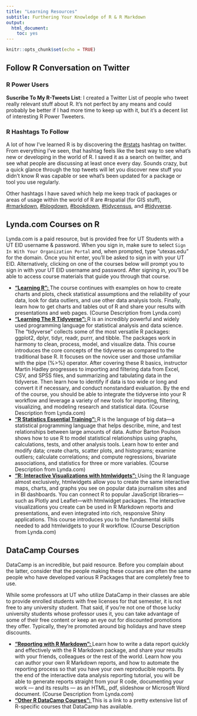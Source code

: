 ```yaml
---
title: "Learning Resources"
subtitle: Furthering Your Knowledge of R & R Markdown
output:
  html_document:
    toc: yes
---
```


```r
knitr::opts_chunk$set(echo = TRUE)
```

## Follow R Conversation on Twitter

### R Power Users

**Suscribe To My R-Tweets List**: I created a Twitter List of people who tweet really relevant stuff about R. It's not perfect by any means and could probably be better if I had more time to keep up with it, but it's a decent list of interesting R Power Tweeters. 

### R Hashtags To Follow

A lot of how I've learned R is by discovering the [#rstats](https://twitter.com/hashtag/rstats?src=hash) hashtag on twitter. From everything I've seen, that hashtag feels like the best way to see what's new or developing in the world of R. I saved it as a search on twitter, and see what people are discussing at least once every day. Sounds crazy, but a quick glance through the top tweets will let you discover new stuff you didn't know R was capable or see what's been updated for a package or tool you use regularly.

Other hashtags I have saved which help me keep track of packages or areas of usage within the world of R are #rspatial (for GIS stuff), [#rmarkdown](https://twitter.com/hashtag/rmarkdown?src=hash), [#blogdown](https://twitter.com/hashtag/blogdown?src=hash), [#bookdown](https://twitter.com/hashtag/bookdown?src=hash), [#tidycensus](https://twitter.com/hashtag/tidycensus?src=hash), and [#tidyverse](https://twitter.com/hashtag/tidyverse?src=hash). 


## Lynda.com Courses on R

Lynda.com is a paid resource, but is provided free for UT Students with a UT EID username & password. When you sign in, make sure to select `Sign In With Your Organization Portal` and, when prompted, type "utexas.edu" for the domain. Once you hit enter, you'll be asked to sign in with your UT EID. Alternatively, clicking on one of the courses below will prompt you to sign in with your UT EID username and password. After signing in, you'll be able to access course materials that guide you through that course.

  * [**"Learning R": **](https://www.lynda.com/R-tutorials/Up-Running-R/120612-2.html?org=utexas.edu) The course continues with examples on how to create charts and plots, check statistical assumptions and the reliability of your data, look for data outliers, and use other data analysis tools. Finally, learn how to get charts and tables out of R and share your results with presentations and web pages. (Course Description from Lynda.com)
  * [**"Learning The R Tidyverse": **](https://www.lynda.com/R-tutorials/Learning-R-Tidyverse/586672-2.html?org=utexas.edu) R is an incredibly powerful and widely used programming language for statistical analysis and data science. The "tidyverse" collects some of the most versatile R packages: ggplot2, dplyr, tidyr, readr, purrr, and tibble. The packages work in harmony to clean, process, model, and visualize data. This course introduces the core concepts of the tidyverse as compared to the traditional base R. It focuses on the novice user and those unfamiliar with the pipe (%>%) operator. After covering these R basics, instructor Martin Hadley progresses to importing and filtering data from Excel, CSV, and SPSS files, and summarizing and tabulating data in the tidyverse. Then learn how to identify if data is too wide or long and convert it if necessary, and conduct nonstandard evaluation. By the end of the course, you should be able to integrate the tidyverse into your R workflow and leverage a variety of new tools for importing, filtering, visualizing, and modeling research and statistical data. (Course Description from Lynda.com)
  * [**"R Statistics Essential Training": **](https://www.lynda.com/R-tutorials/R-Statistics-Essential-Training/142447-2.html?org=utexas.edu) R is the language of big data—a statistical programming language that helps describe, mine, and test relationships between large amounts of data. Author Barton Poulson shows how to use R to model statistical relationships using graphs, calculations, tests, and other analysis tools. Learn how to enter and modify data; create charts, scatter plots, and histograms; examine outliers; calculate correlations; and compute regressions, bivariate associations, and statistics for three or more variables. (Course Description from Lynda.com)
  * [**"R: Interactive Visualizations with htmlwidgets": **](https://www.lynda.com/R-tutorials/R-Interactive-Visualizations-htmlwidgets/586671-2.html?org=utexas.edu) Using the R language almost exclusively, htmlwidgets allow you to create the same interactive maps, charts, and graphs you see on popular data journalism sites and in BI dashboards. You can connect R to popular JavaScript libraries—such as Plotly and Leaflet—with htmlwidget packages. The interactive visualizations you create can be used in R Markdown reports and presentations, and even integrated into rich, responsive Shiny applications. This course introduces you to the fundamental skills needed to add htmlwidgets to your R workflow. (Course Description from Lynda.com)

## DataCamp Courses

DataCamp is an incredible, but paid resource. Before you complain about the latter, consider that the people making these courses are often the same people who have developed various R Packages that are completely free to use. 

While some professors at UT who utilize DataCamp in their classes are able to provide enrolled students with free licenses for that semester, it is not free to any university student. That said, if you're not one of those lucky university students whose professor uses it, you can take advantage of some of their free content or keep an eye out for discounted promotions they offer. Typically, they're promoted around big holidays and have steep discounts.

  * [**"Reporting with R Markdown": **](https://www.datacamp.com/courses/reporting-with-r-markdown) Learn how to write a data report quickly and effectively with the R Markdown package, and share your results with your friends, colleagues or the rest of the world. Learn how you can author your own R Markdown reports, and how to automate the reporting process so that you have your own reproducible reports. By the end of the interactive data analysis reporting tutorial, you will be able to generate reports straight from your R code, documenting your work — and its results — as an HTML, pdf, slideshow or Microsoft Word document. (Course Description from Lynda.com)
  * [**"Other R DataCamp Courses": **](https://www.datacamp.com/courses/tech:r) This is a link to a pretty extensive list of R-specific courses that DataCamp has available. 
